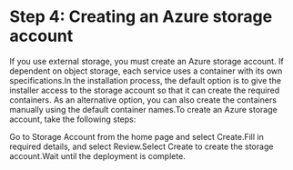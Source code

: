 ﻿# Step 4: Creating an Azure storage account

If you use external storage, you must create an Azure storage account. If dependent on object storage, each service uses a container with its own specifications.In the installation process, the default option is to give the installer access to the storage account so that it can create the required containers. As an alternative option, you can also create the containers manually using the default container names.To create an Azure storage account, take the following steps:

Go to Storage Account from the home page and select Create.Fill in required details, and select Review.Select Create to create the storage account.Wait until the deployment is complete.
